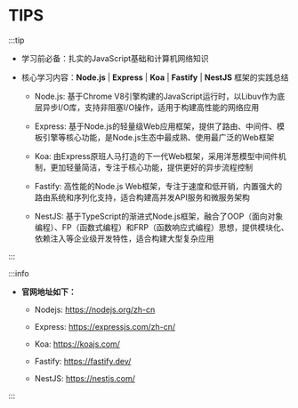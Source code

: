 # TIPS

:::tip

* 学习前必备：扎实的JavaScript基础和计算机网络知识

* 核心学习内容：**Node.js** | **Express** | **Koa** | **Fastify** | **NestJS** 框架的实践总结
    
    * Node.js: 基于Chrome V8引擎构建的JavaScript运行时，以Libuv作为底层异步I/O库，支持非阻塞I/O操作，适用于构建高性能的网络应用

    * Express: 基于Node.js的轻量级Web应用框架，提供了路由、中间件、模板引擎等核心功能，是Node.js生态中最成熟、使用最广泛的Web框架

    * Koa: 由Express原班人马打造的下一代Web框架，采用洋葱模型中间件机制，更加轻量简洁，专注于核心功能，提供更好的异步流程控制

    * Fastify: 高性能的Node.js Web框架，专注于速度和低开销，内置强大的路由系统和序列化支持，适合构建高并发API服务和微服务架构

    * NestJS: 基于TypeScript的渐进式Node.js框架，融合了OOP（面向对象编程）、FP（函数式编程）和FRP（函数响应式编程）思想，提供模块化、依赖注入等企业级开发特性，适合构建大型复杂应用

:::

:::info

* **官网地址如下：**

    * Nodejs: https://nodejs.org/zh-cn

    * Express: https://expressjs.com/zh-cn/

    * Koa: https://koajs.com/

    * Fastify: https://fastify.dev/

    * NestJS: https://nestjs.com/

:::